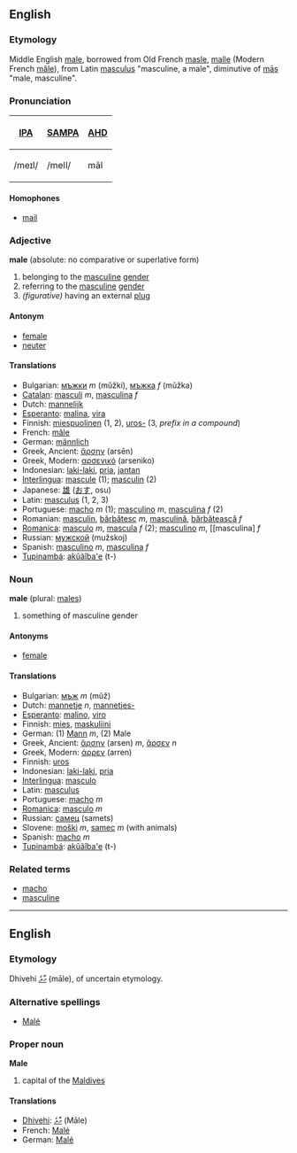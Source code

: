 ==English==
===Etymology===
Middle English [[male]], borrowed from Old French [[masle]], [[malle]] (Modern French [[mâle]]), from Latin [[masculus]] "masculine, a male", diminutive of [[mas|mās]] "male, masculine".

===Pronunciation===
{| border=1 cellpadding=5
! [[w:IPA|IPA]] !! [[w:SAMPA|SAMPA]] !! [[AHD]]
|-
| /meɪl/ || /meIl/ || māl
|}

====Homophones====
*[[mail]]

===Adjective===
'''male''' (absolute: no comparative or superlative form)

#belonging to the [[masculine]] [[gender]]
#referring to the [[masculine]] [[gender]]
#''(figurative)'' having an external [[plug]]

====Antonym====
*[[female]]
*[[neuter]]

====Translations====
*Bulgarian: [[мъжки]] ''m'' (mŭžki), [[мъжка]] ''f'' (mŭžka)
*[[Catalan]]: [[masculí]] ''m'', [[masculina]] ''f''
*Dutch: [[mannelijk]]
*[[Esperanto]]: [[malina]], [[vira]]
*Finnish: [[miespuolinen]] (1, 2), [[uros|uros-]] (3, ''prefix in a compound'')
*French: [[mâle]]
*German: [[männlich]]
*Greek, Ancient: [[ἄρσην]] (arsēn)
*Greek, Modern: [[αρσενικό]] (arseniko)
*Indonesian: [[laki-laki]], [[pria]], [[jantan]]
*[[Interlingua]]: [[mascule]] (1); [[masculin]] (2)
*Japanese: [[雄]] ([[おす]], osu)
*Latin: [[masculus]] (1, 2, 3)
*Portuguese: [[macho]] ''m'' (1); [[masculino]] ''m'', [[masculina]] ''f'' (2)
*Romanian: [[masculin]], [[bărbătesc]] ''m'', [[masculină]], [[bărbătească]] ''f''
*[[Romanica]]: [[masculo]] ''m'', [[mascula]] ''f'' (2); [[masculino]] ''m'', [[masculina] ''f''
*Russian: [[мужской]] (mužskoj)
*Spanish: [[masculino]] ''m'', [[masculina]] ''f''
*[[Tupinambá]]: [[akûãîba'e]] (t-)

===Noun===
'''male''' (plural: [[males]])

#something of masculine gender

====Antonyms====
*[[female]]

====Translations====
*Bulgarian: [[мъж]] ''m'' (mŭž)
*Dutch: [[mannetje]] ''n'', [[mannetjes-]]
*[[Esperanto]]: [[malino]], [[viro]]
*Finnish: [[mies]], [[maskuliini]]
*German: (1) [[Mann]] ''m'', (2) Male
*Greek, Ancient: [[ἄρσην]] (arsen) ''m'', [[ἄρσεν]] ''n''
*Greek, Modern: [[άρρεν]] (arren)
*Finnish: [[uros]]
*Indonesian: [[laki-laki]], [[pria]]
*[[Interlingua]]: [[masculo]]
*Latin: [[masculus]]
*Portuguese: [[macho]] ''m''
*[[Romanica]]: [[masculo]] ''m''
*Russian: [[самец]] (samets)
*Slovene: [[moški]] ''m'', [[samec]] ''m'' (with animals)
*Spanish: [[macho]] ''m''
*[[Tupinambá]]: [[akûãîba'e]] (t-)

===Related terms===
*[[macho]]
*[[masculine]]

----

==English==
===Etymology===
Dhivehi [[މާލެ]] (māle), of uncertain etymology.

===Alternative spellings===
*[[Malé]] 

===Proper noun===
'''Male'''
#capital of the [[Maldives]]

====Translations====
*[[Dhivehi]]: [[މާލެ]] (Māle)
*French: [[Malé]]
*German: [[Malé]]